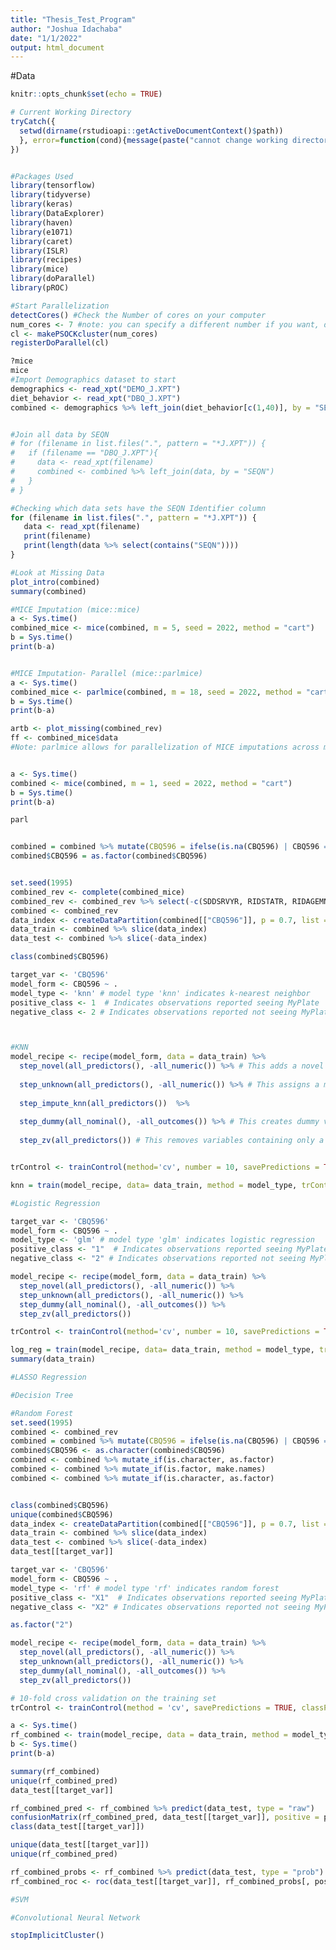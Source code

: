 ```yaml
---
title: "Thesis_Test_Program"
author: "Joshua Idachaba"
date: "1/1/2022"
output: html_document
---
```

#Data

```r
knitr::opts_chunk$set(echo = TRUE)

# Current Working Directory
tryCatch({
  setwd(dirname(rstudioapi::getActiveDocumentContext()$path))
  }, error=function(cond){message(paste("cannot change working directory"))
})



```



```r
#Packages Used
library(tensorflow)
library(tidyverse)
library(keras)
library(DataExplorer)
library(haven)
library(e1071)
library(caret)
library(ISLR)
library(recipes)
library(mice)
library(doParallel)
library(pROC)

#Start Parallelization
detectCores() #Check the Number of cores on your computer
num_cores <- 7 #note: you can specify a different number if you want, depending on your preference
cl <- makePSOCKcluster(num_cores)
registerDoParallel(cl)

?mice
mice
#Import Demographics dataset to start
demographics <- read_xpt("DEMO_J.XPT")
diet_behavior <- read_xpt("DBQ_J.XPT")
combined <- demographics %>% left_join(diet_behavior[c(1,40)], by = "SEQN")


#Join all data by SEQN
# for (filename in list.files(".", pattern = "*J.XPT")) {
#   if (filename == "DBQ_J.XPT"){
#     data <- read_xpt(filename)
#     combined <- combined %>% left_join(data, by = "SEQN")
#   }
# }

#Checking which data sets have the SEQN Identifier column
for (filename in list.files(".", pattern = "*J.XPT")) {
   data <- read_xpt(filename)
   print(filename)
   print(length(data %>% select(contains("SEQN"))))
}

#Look at Missing Data
plot_intro(combined)
summary(combined)
```



```r
#MICE Imputation (mice::mice)
a <- Sys.time()
combined_mice <- mice(combined, m = 5, seed = 2022, method = "cart")
b = Sys.time()
print(b-a)


#MICE Imputation- Parallel (mice::parlmice)
a <- Sys.time()
combined_mice <- parlmice(combined, m = 18, seed = 2022, method = "cart", n.core = 7, n.imp.core = 2, cluster.seed = 1995)
b = Sys.time()
print(b-a)

artb <- plot_missing(combined_rev)
ff <- combined_mice$data
#Note: parlmice allows for parallelization of MICE imputations across multiple cores. For more information on parlmice, you may visit https://www.rdocumentation.org/packages/mice/versions/3.13.0/topics/parlmice or https://www.gerkovink.com/parlMICE/Vignette_parlMICE.html


a <- Sys.time()
combined <- mice(combined, m = 1, seed = 2022, method = "cart")
b = Sys.time()
print(b-a)

parl


combined = combined %>% mutate(CBQ596 = ifelse(is.na(CBQ596) | CBQ596 == 9, 2, CBQ596))
combined$CBQ596 = as.factor(combined$CBQ596)


set.seed(1995)
combined_rev <- complete(combined_mice)
combined_rev <- combined_rev %>% select(-c(SDDSRVYR, RIDSTATR, RIDAGEMN)) 
combined <- combined_rev
data_index <- createDataPartition(combined[["CBQ596"]], p = 0.7, list = FALSE)
data_train <- combined %>% slice(data_index)
data_test <- combined %>% slice(-data_index)

class(combined$CBQ596)

target_var <- 'CBQ596'
model_form <- CBQ596 ~ . 
model_type <- 'knn' # model type 'knn' indicates k-nearest neighbor
positive_class <- 1  # Indicates observations reported seeing MyPlate
negative_class <- 2 # Indicates observations reported not seeing MyPlate



#KNN
model_recipe <- recipe(model_form, data = data_train) %>% 
  step_novel(all_predictors(), -all_numeric()) %>% # This adds a novel factor level if the test data comes with new levels of a factor
  
  step_unknown(all_predictors(), -all_numeric()) %>% # This assigns a missing value in a factor variable to 'unknown'
  
  step_impute_knn(all_predictors())  %>% 
  
  step_dummy(all_nominal(), -all_outcomes()) %>% # This creates dummy variables for each factor except the dependent variable
  
  step_zv(all_predictors()) # This removes variables containing only a single value in their domain


trControl <- trainControl(method='cv', number = 10, savePredictions = TRUE, classProbs = TRUE)

knn = train(model_recipe, data= data_train, method = model_type, trControl = trControl, tuneLength = 10)

#Logistic Regression

target_var <- 'CBQ596'
model_form <- CBQ596 ~ . 
model_type <- 'glm' # model type 'glm' indicates logistic regression
positive_class <- "1"  # Indicates observations reported seeing MyPlate
negative_class <- "2" # Indicates observations reported not seeing MyPlate

model_recipe <- recipe(model_form, data = data_train) %>% 
  step_novel(all_predictors(), -all_numeric()) %>%
  step_unknown(all_predictors(), -all_numeric()) %>%
  step_dummy(all_nominal(), -all_outcomes()) %>% 
  step_zv(all_predictors())

trControl <- trainControl(method='cv', number = 10, savePredictions = TRUE, classProbs = TRUE)

log_reg = train(model_recipe, data= data_train, method = model_type, trControl = trControl, tuneLength = 10)
summary(data_train)

#LASSO Regression

#Decision Tree

#Random Forest
set.seed(1995)
combined <- combined_rev
combined = combined %>% mutate(CBQ596 = ifelse(is.na(CBQ596) | CBQ596 == 9, 2, 1))
combined$CBQ596 <- as.character(combined$CBQ596)
combined <- combined %>% mutate_if(is.character, as.factor)
combined <- combined %>% mutate_if(is.factor, make.names)
combined <- combined %>% mutate_if(is.character, as.factor)


class(combined$CBQ596)
unique(combined$CBQ596)
data_index <- createDataPartition(combined[["CBQ596"]], p = 0.7, list = FALSE)
data_train <- combined %>% slice(data_index)
data_test <- combined %>% slice(-data_index)
data_test[[target_var]]

target_var <- 'CBQ596'
model_form <- CBQ596 ~ . 
model_type <- 'rf' # model type 'rf' indicates random forest
positive_class <- "X1"  # Indicates observations reported seeing MyPlate
negative_class <- "X2" # Indicates observations reported not seeing MyPlate

as.factor("2")

model_recipe <- recipe(model_form, data = data_train) %>% 
  step_novel(all_predictors(), -all_numeric()) %>%
  step_unknown(all_predictors(), -all_numeric()) %>%
  step_dummy(all_nominal(), -all_outcomes()) %>% 
  step_zv(all_predictors())

# 10-fold cross validation on the training set 
trControl <- trainControl(method = 'cv', savePredictions = TRUE, classProbs = TRUE, summaryFunction = twoClassSummary)

a <- Sys.time()
rf_combined <- train(model_recipe, data = data_train, method = model_type, trControl = trControl, metric = 'ROC')
b <- Sys.time()
print(b-a)

summary(rf_combined)
unique(rf_combined_pred)
data_test[[target_var]]

rf_combined_pred <- rf_combined %>% predict(data_test, type = "raw")
confusionMatrix(rf_combined_pred, data_test[[target_var]], positive = positive_class)
class(data_test[[target_var]])

unique(data_test[[target_var]])
unique(rf_combined_pred)

rf_combined_probs <- rf_combined %>% predict(data_test, type = "prob")
rf_combined_roc <- roc(data_test[[target_var]], rf_combined_probs[, positive_class], plot = TRUE, print.auc = TRUE, legacy.axes = TRUE, levels = c(negative_class, positive_class))

#SVM

#Convolutional Neural Network

stopImplicitCluster()
```


